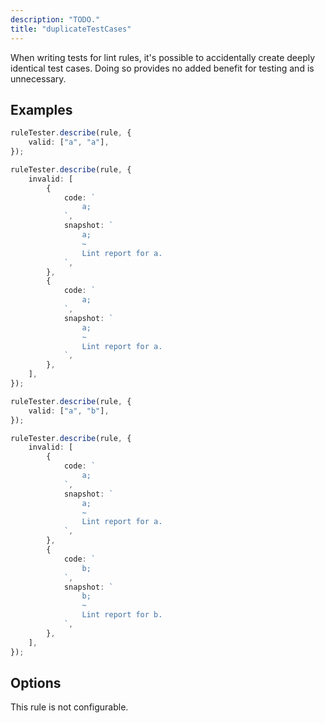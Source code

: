 ```yaml
---
description: "TODO."
title: "duplicateTestCases"
---
```



<RuleSummary plugin="flint" rule="duplicateTestCases" />

When writing tests for lint rules, it's possible to accidentally create deeply identical test cases.
Doing so provides no added benefit for testing and is unnecessary.

## Examples

<Tabs>
<TabItem label="❌ Incorrect">

```ts
ruleTester.describe(rule, {
	valid: ["a", "a"],
});
```

```ts
ruleTester.describe(rule, {
	invalid: [
		{
			code: `
                a;
            `,
			snapshot: `
                a;
                ~
                Lint report for a.
            `,
		},
		{
			code: `
                a;
            `,
			snapshot: `
                a;
                ~
                Lint report for a.
            `,
		},
	],
});
```

</TabItem>
<TabItem label="✅ Correct">

```ts
ruleTester.describe(rule, {
	valid: ["a", "b"],
});
```

```ts
ruleTester.describe(rule, {
	invalid: [
		{
			code: `
                a;
            `,
			snapshot: `
                a;
                ~
                Lint report for a.
            `,
		},
		{
			code: `
                b;
            `,
			snapshot: `
                b;
                ~
                Lint report for b.
            `,
		},
	],
});
```

</TabItem>
</Tabs>

## Options

This rule is not configurable.
